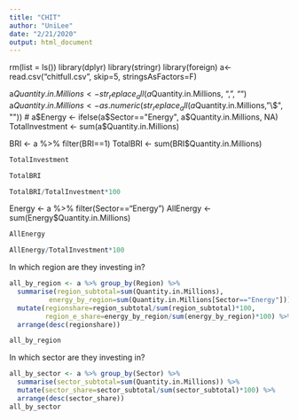 ```yaml
---
title: "CHIT"
author: "UniLee"
date: "2/21/2020"
output: html_document
---
```

rm(list = ls())
library(dplyr)
library(stringr)
library(foreign)
a<-read.csv("chitfull.csv", skip=5, stringsAsFactors=F)

a$Quantity.in.Millions <- str_replace_all(a$Quantity.in.Millions, ",", "")
a$Quantity.in.Millions <- as.numeric(str_replace_all(a$Quantity.in.Millions, "\\$", ""))
# a$Energy <- ifelse(a$Sector=="Energy", a$Quantity.in.Millions, NA)
TotalInvestment <- sum(a$Quantity.in.Millions)

BRI <- a %>% filter(BRI==1)
TotalBRI <- sum(BRI$Quantity.in.Millions)

```r
TotalInvestment
```
```r
TotalBRI
```
```r
TotalBRI/TotalInvestment*100
```
Energy <- a %>% filter(Sector=="Energy")
AllEnergy <- sum(Energy$Quantity.in.Millions)

```r
AllEnergy
```
```r
AllEnergy/TotalInvestment*100
```

In which region are they investing in? 

```r
all_by_region <- a %>% group_by(Region) %>% 
  summarise(region_subtotal=sum(Quantity.in.Millions),
          energy_by_region=sum(Quantity.in.Millions[Sector=="Energy"])) %>% 
  mutate(regionshare=region_subtotal/sum(region_subtotal)*100,
         region_e_share=energy_by_region/sum(energy_by_region)*100) %>% 
  arrange(desc(regionshare)) 

all_by_region
```

In which sector are they investing in? 

```r
all_by_sector <- a %>% group_by(Sector) %>% 
  summarise(sector_subtotal=sum(Quantity.in.Millions)) %>% 
  mutate(sector_share=sector_subtotal/sum(sector_subtotal)*100) %>% 
  arrange(desc(sector_share))
all_by_sector
```


